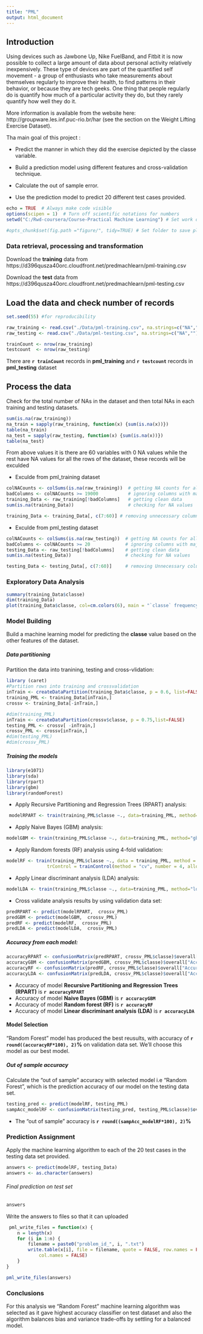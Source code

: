 ```yaml
---
title: "PML"
output: html_document
---
```

## Introduction

Using devices such as Jawbone Up, Nike FuelBand, and Fitbit it is now possible to collect a large amount of data about personal activity relatively inexpensively. These type of devices are part of the quantified self movement - a group of enthusiasts who take measurements about themselves regularly to improve their health, to find patterns in their behavior, or because they are tech geeks. One thing that people regularly do is quantify how much of a particular activity they do, but they rarely quantify how well they do it.

More information is available from the website here: http://groupware.les.inf.puc-rio.br/har (see the section on the Weight Lifting Exercise Dataset).

Tha main goal of this project :

 * Predict the manner in which they did the exercise depicted by the classe variable.
 
 * Build a prediction model using different features and cross-validation technique.
 
 * Calculate the out of sample error.
 
 * Use the prediction model to predict 20 different test cases provided.

```r
echo = TRUE  # Always make code visible
options(scipen = 1)  # Turn off scientific notations for numbers
setwd("C:/Rwd-coursera/Course-Practical Machine Learning") # Set work directory

#opts_chunk$set(fig.path ="figure/", tidy=TRUE) # Set folder to save plots
```

### Data retrieval, processing and transformation

Download the **training** data from  https://d396qusza40orc.cloudfront.net/predmachlearn/pml-training.csv

Download the **test** data from https://d396qusza40orc.cloudfront.net/predmachlearn/pml-testing.csv 

## Load the data and check number of records
```r
set.seed(55) #for reproducibility

raw_training <- read.csv("./Data/pml-training.csv", na.strings=c("NA",""))
raw_testing <- read.csv("./Data/pml-testing.csv", na.strings=c("NA",""))
```
```r
trainCount <- nrow(raw_training)
testcount  <- nrow(raw_testing)
```
There are  **`r trainCount`** records in  **pml_training** and **`r testcount`** records in  **pml_testing** dataset

## Process the data
Check for the total number of NAs in the dataset and then total NAs in each training and testing datasets.

```r
sum(is.na(raw_training))
na_train = sapply(raw_training, function(x) {sum(is.na(x))})
table(na_train)
na_test = sapply(raw_testing, function(x) {sum(is.na(x))})
table(na_test)
```
From above values it is there are 60 variables with 0 NA values while the rest have NA values for all the rows of the dataset, these records will be exculded

 * Exculde from pml_training dataset
```r
colNACounts <- colSums(is.na(raw_training))  # getting NA counts for all columns
badColumns <- colNACounts >= 19000           # ignoring columns with majority NA values
training_Data <- raw_training[!badColumns]   # getting clean data
sum(is.na(training_Data))                    # checking for NA values

training_Data <- training_Data[, c(7:60)] # removing unnecessary columns
```

* Exculde from pml_testing dataset
```r
colNACounts <- colSums(is.na(raw_testing))  # getting NA counts for all columns
badColumns <- colNACounts >= 20             # ignoring columns with majority NA values
testing_Data <- raw_testing[!badColumns]    # getting clean data
sum(is.na(testing_Data))                    # checking for NA values
```
```r
testing_Data <- testing_Data[, c(7:60)]     # removing Unnecessary columns
```

### Exploratory Data Analysis
```r
summary(training_Data$classe)
dim(training_Data)
plot(training_Data$classe, col=cm.colors(6), main = "`classe` frequency plot", xlab = "Types of Weight Lifting Exercices")
```

### Model Building

Build a machine learning model for predicting the **classe** value based on the other features of the dataset.

##### Data partitioning

Partition the data into tranining, testing and cross-vlidation:

```r
library (caret)
#Partition rows into training and crossvalidation
inTrain <- createDataPartition(training_Data$classe, p = 0.6, list=FALSE)
training_PML <- training_Data[inTrain,]
crossv <- training_Data[-inTrain,]

#dim(training_PML)
inTrain <- createDataPartition(crossv$classe, p = 0.75,list=FALSE)
testing_PML <- crossv[ -inTrain,]
crossv_PML <- crossv[inTrain,]
#dim(testing_PML)
#dim(crossv_PML)
```
##### Training the models
```r
library(e1071)
library(sda)
library(rpart)
library(gbm)
library(randomForest)
```

  * Apply Recursive Partitioning and Regression Trees (RPART) analysis:

```r
 modelRPART <- train(training_PML$classe ~., data=training_PML, method="rpart")
 ```
 * Apply Naive Bayes (GBM) analysis:
 
```r
modelGBM <- train(training_PML$classe ~., data=training_PML, method="gbm", verbose=FALSE)
```

 * Apply Random forests (RF) analysis using 4-fold validation:
  
```r
modelRF <- train(training_PML$classe ~., data = training_PML, method = "rf", ncores = 8, prox = TRUE, 
               trControl = trainControl(method = "cv", number = 4, allowParallel = TRUE))
``` 

 * Apply Linear discriminant analysis (LDA) analysis:
 
```r
modelLDA <- train(training_PML$classe ~., data=training_PML, method="lda")
```

 * Cross validate analysis results by using validation data set:

```r
predRPART <- predict(modelRPART,  crossv_PML)
predGBM <- predict(modelGBM,  crossv_PML)
predRF <- predict(modelRF,  crossv_PML)
predLDA <- predict(modelLDA,  crossv_PML)
```

##### Accuracy from each model:
```r
accuracyRPART <- confusionMatrix(predRPART, crossv_PML$classe)$overall["Accuracy"]
accuracyGBM <- confusionMatrix(predGBM, crossv_PML$classe)$overall["Accuracy"]
accuracyRF <- confusionMatrix(predRF, crossv_PML$classe)$overall["Accuracy"]
accuracyLDA <- confusionMatrix(predLDA, crossv_PML$classe)$overall["Accuracy"]
```

 * Accuracy of model **Recursive Partitioning and Regression Trees (RPART)** is **`r accuracyRPART`** 
 * Accuracy of model **Naive Bayes (GBM)** is **`r accuracyGBM`** 
 * Accuracy of model **Random forest (RF)** is **`r accuracyRF`** 
 * Accuracy of model **Linear discriminant analysis (LDA)** is **`r accuracyLDA`** 

#### Model Selection
"Random Forest" model has produced the best reusults, with accuracy of **`r round((accuracyRF*100), 2)`%**  on validation data set. We'll choose this model as our best model.

##### Out of sample accuracy 

Calculate the "out of sample" accuracy with selected model i.e "Random Forest", which is the prediction accuracy of our model on the testing data set.

```r
testing_pred <- predict(modelRF, testing_PML)
sampAcc_modelRF <- confusionMatrix(testing_pred, testing_PML$classe)$overall["Accuracy"]
```
 
 * The "out of sample" accuracy is **`r round((sampAcc_modelRF*100), 2)`%**
 
### Prediction Assignment
 
Apply the machine learning algorithm to each of the 20 test cases in the testing data set provided.

```r
answers <- predict(modelRF, testing_Data)
answers <- as.character(answers)
```
###### Final prediction on test set

```r
answers
```
 Write the answers to files so that it can uploaded
 
```r
 pml_write_files = function(x) {
    n = length(x)
    for (i in 1:n) {
        filename = paste0("problem_id_", i, ".txt")
        write.table(x[i], file = filename, quote = FALSE, row.names = FALSE, 
            col.names = FALSE)
    }
}

pml_write_files(answers)
```

### Conclusions

For this analysis we "Random Forest"  machine learning algorithm was selected as it gave highest accuracy classifier on test dataset and also the algorithm balances bias and variance trade-offs by settling for a balanced model.

